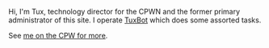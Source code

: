 Hi, I'm Tux, technology director for the CPWN and the former primary administrator of this site. I operate [[User:TuxBot|TuxBot]] which does some assorted tasks.

See [[clubpenguinwiki:User:Tux|me on the CPW for more]].
